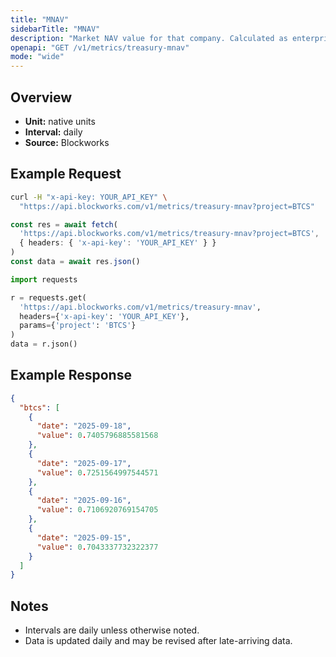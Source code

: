 ```yaml
---
title: "MNAV"
sidebarTitle: "MNAV"
description: "Market NAV value for that company. Calculated as enterprise value / NAV"
openapi: "GET /v1/metrics/treasury-mnav"
mode: "wide"
---
```


## Overview

- **Unit:** native units
- **Interval:** daily
- **Source:** Blockworks

## Example Request

<CodeGroup>

```bash cURL
curl -H "x-api-key: YOUR_API_KEY" \
  "https://api.blockworks.com/v1/metrics/treasury-mnav?project=BTCS"
```

```typescript TypeScript
const res = await fetch(
  'https://api.blockworks.com/v1/metrics/treasury-mnav?project=BTCS',
  { headers: { 'x-api-key': 'YOUR_API_KEY' } }
)
const data = await res.json()
```

```python Python
import requests

r = requests.get(
  'https://api.blockworks.com/v1/metrics/treasury-mnav',
  headers={'x-api-key': 'YOUR_API_KEY'},
  params={'project': 'BTCS'}
)
data = r.json()
```

</CodeGroup>

## Example Response

```json
{
  "btcs": [
    {
      "date": "2025-09-18",
      "value": 0.7405796885581568
    },
    {
      "date": "2025-09-17",
      "value": 0.7251564997544571
    },
    {
      "date": "2025-09-16",
      "value": 0.7106920769154705
    },
    {
      "date": "2025-09-15",
      "value": 0.7043337732322377
    }
  ]
}
```

## Notes
- Intervals are daily unless otherwise noted.
- Data is updated daily and may be revised after late-arriving data.